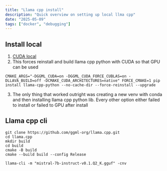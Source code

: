 ```yaml
---
title: "Llama cpp install"
description: "Quick overview on setting up local llma cpp"
date: "2025-05-09"
tags: ["docker", "debugging"]
---
```


## Install local
1. [CUDA local](https://developer.nvidia.com/cuda-downloads?target_os=Linux&target_arch=x86_64&Distribution=Ubuntu&target_version=24.04&target_type=deb_local)
2. This forces reinstall and build llama cpp python with CUDA so that GPU can be used
```
CMAKE_ARGS="-DGGML_CUDA=on -DGGML_CUDA_FORCE_CUBLAS=on -DLLAVA_BUILD=off -DCMAKE_CUDA_ARCHITECTURES=native" FORCE_CMAKE=1 pip install llama-cpp-python --no-cache-dir --force-reinstall --upgrade
```
3. The only thing that worked outright was creating a new venv with conda and then installing llama cpp python lib. Every other option either failed to install or failed to GPU after install

## Llama cpp cli
```
git clone https://github.com/ggml-org/llama.cpp.git
cd llama.cpp
mkdir build
cd build
cmake -B build
cmake --build build --config Release

llama-cli -m "mistral-7b-instruct-v0.1.Q2_K.gguf" -cnv

```
